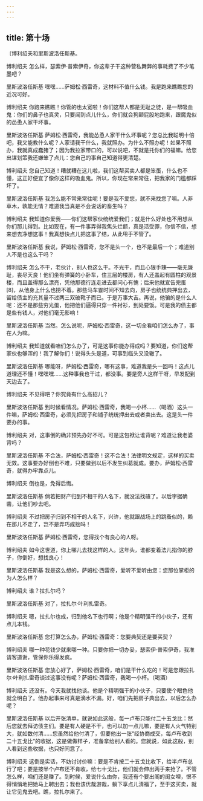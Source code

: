 ```yaml
---
---
---
```

title: 第十场
---




〔博利绍夫和里斯波洛任斯基。





博利绍夫 怎么样，瑟索伊·普索伊奇，你这辈子干这种营私舞弊的事耗费了不少笔墨吧？

里斯波洛任斯基 嘿嘿……萨姆松·西雷奇，这材料不值什么钱。我是跑来瞧瞧您的近况可好。

博利绍夫 你跑来瞧瞧！你管的也太宽啦！你们这帮人都是无耻之徒，是一帮吸血鬼：你们的鼻子也真灵，只要闻到点儿什么，你们就会狗颠屁股地跑来，跟魔鬼似的怂恿人家干坏事。

里斯波洛任斯基 萨姆松·西雷奇，我能怂恿人家干什么坏事呢？您总比我聪明十倍吧，我又能教什么呢？人家请我干什么，我就照办。为什么不照办呢！如果不照办，我就真成蠢猪了；因为我拉家带口的，可以说吧，不就是托你们的福嘛。给您出谋划策我还嫌笨了点儿：您自己的事自己知道得更清楚。

博利绍夫 您自己知道！糟就糟在这儿啦，我们这帮买卖人都是笨蛋，什么也不懂，这正好便宜了像你这样的吸血鬼。所以，你现在常来常往，把我家的门槛都踩坏了。

里斯波洛任斯基 我怎么能不常来常往呢！要是我不爱您，就不来找您了嘛。人非草木，孰能无情？难道我当真是不会说话的畜生吗？

博利绍夫 我知道你爱我——你们这帮家伙统统爱我们；就是什么好处也不用想从你们那儿得到。比如现在，有一件事弄得我焦头烂额，真是活受罪，你信不信，想来想去净想这事！我真想快点儿把这事了结，从此甩手不管了。

里斯波洛任斯基 我说，萨姆松·西雷奇，您不是头一个，也不是最后一个；难道别人不是也这么干吗？

博利绍夫 怎么不干，老伙计，别人也这么干。不光干，而且心狠手辣——毫无廉耻，丧尽天良！他们坐有弹簧的小卧车，住三层的楼房，有人还盖起有圆柱的观景楼，而且盖得那么漂亮，凭他那德行连走进去都问心有愧；后来他就宣告完蛋[8]，从他身上什么也捞不着。那些马车霎时间不知去向，房子也统统典押出去，留给债主的充其量不过两三双破靴子而已。于是万事大吉。再说，他骗的是什么人呢：还不是那些穷光蛋，他把他们逼得只穿一件衬衫，到处要饭。可是我的债主都是些有钱人，对他们毫无影响！

里斯波洛任斯基 当然。怎么说呢，萨姆松·西雷奇，这一切全看咱们怎么办了，事在人为嘛。

博利绍夫 我知道就看咱们怎么办了，可是这事你能办得成吗？要知道，你们这帮家伙也够浑的！我了解你们！说得头头是道，可事到临头又没辙了。

里斯波洛任斯基 哪能呀，萨姆松·西雷奇，哪有这事，难道我是头一回吗！这点儿道理还不懂！嘿嘿嘿……这种事我也干过，都没事。要是旁人这样干呀，早发配到天边去了。

博利绍夫 不见得吧？你究竟有什么高招儿？

里斯波洛任斯基 到时候看情况。萨姆松·西雷奇，我喝一小杯……（喝酒）这头一件嘛，萨姆松·西雷奇，必须先把房子和铺子统统押出去或者卖出去。这是头一件要办的事。

博利绍夫 对，这事倒的确非预先办好不可。可是这包袱让谁背呢？难道让我老婆背吗？

里斯波洛任斯基 不合法，萨姆松·西雷奇！这不合法！法律明文规定，这样的买卖无效。这事要办好倒也不难，只要做到以后不发生纠葛就成。要办，萨姆松·西雷奇，就得办牢靠点儿。

博利绍夫 倒也是，免得后悔。

里斯波洛任斯基 倘若把财产归到不相干的人名下，就没法找碴了。以后字据确凿，让他们吵去吧。

博利绍夫 不过把房子归到不相干的人名下，兴许，他就跟战场上的跳蚤似的，赖在那儿不走了，岂不是弄巧成拙吗！

里斯波洛任斯基 萨姆松·西雷奇，您得找个有良心的人呀。

博利绍夫 如今这世道，你上哪儿去找这样的人。这年头，谁都变着法儿掐你的脖子，你倒好，想找良心！

里斯波洛任斯基 我是这么想的，萨姆松·西雷奇，爱听不爱听由您：您那位掌柜的为人怎么样？

博利绍夫 谁？拉扎尔吗？

里斯波洛任斯基 对了，拉扎尔·叶利扎雷奇。

博利绍夫 嗯，拉扎尔也成，归到他名下也行啊；他是个精明强干的小伙子，还有点儿本钱。

里斯波洛任斯基 您打算怎么办，萨姆松·西雷奇：您要典契还是要买契？

博利绍夫 哪一种花钱少就来哪一种。只要你把一切办妥，瑟索伊·普索伊奇，我准请客道谢，管保你乐得发疯。

里斯波洛任斯基 您放心好了，萨姆松·西雷奇，咱们是干什么吃的！可是您跟拉扎尔·叶利扎雷奇谈过这事没有呢？萨姆松·西雷奇，我喝一小杯。（喝酒）

博利绍夫 还没有。今天我就找他谈。他是个精明强干的小伙子，只要使个眼色他就全明白了。他办起事来可真是滴水不漏。好，咱们先把房子典出去，以后怎么办呢？

里斯波洛任斯基 以后开张清单，就说如此这般，每一卢布只能付二十五戈比：然后您就去拜访债主们。要是有人硬是不干，也可以加一点儿嘛，要是有人火气特别大，就如数付清……您虽然给他付清了，但要他出一张“经协商成交，每卢布收到二十五戈比”的收据，这是做做样子，准备拿给别人看的。您就说，如此这般，别人看到这些收据，也只好同意了。

博利绍夫 这倒是实话，不妨讨讨价嘛：要是不肯按二十五戈比收下，给半卢布总行了吧；要是按半个卢布还不肯收，给七十戈比，他们就会伸出两手来抢了。不管怎么样，咱们还是赚了。到时候，爱说什么由你，我还有个要出阁的闺女哩，恨不得悄悄地把她马上聘出去；我也该优哉游哉，躺下享点儿清福了，至于这买卖，就让它见鬼去吧。瞧，拉扎尔来了。